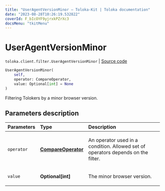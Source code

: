 ```yaml
---
title: "UserAgentVersionMinor — Toloka-Kit | Toloka documentation"
date: "2023-08-28T10:26:19.532822"
coverId: F_bIcOYF9yjrxkPZrXc3
docsMenu: "tkitMenu"
---
```


# UserAgentVersionMinor

`toloka.client.filter.UserAgentVersionMinor` | [Source code](https://github.com/Toloka/toloka-kit/blob/v1.2.1/src/client/filter.py#L745)

```python
UserAgentVersionMinor(
    self,
    operator: CompareOperator,
    value: Optional[int] = None
)
```

Filtering Tolokers by a minor browser version.

## Parameters description

| Parameters | Type | Description |
| :----------| :----| :-----------|
`operator`|**[CompareOperator](/docs/toloka-kit/reference/toloka.client.primitives.operators.CompareOperator)**|<p>An operator used in a condition. Allowed set of operators depends on the filter.</p>
`value`|**Optional\[int\]**|<p>The minor browser version.</p>